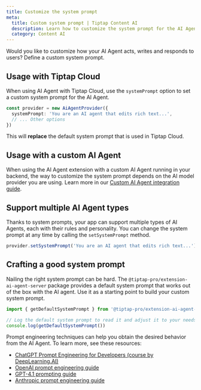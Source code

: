 ```yaml
---
title: Customize the system prompt
meta:
  title: Custom system prompt | Tiptap Content AI
  description: Learn how to customize the system prompt for the AI Agent when using it with Tiptap Cloud.
  category: Content AI
---
```


Would you like to customize how your AI Agent acts, writes and responds to users? Define a custom system prompt.

## Usage with Tiptap Cloud

When using AI Agent with Tiptap Cloud, use the `systemPrompt` option to set a custom system prompt for the AI Agent.

```ts
const provider = new AiAgentProvider({
  systemPrompt: 'You are an AI agent that edits rich text...',
  // ... Other options
})
```

This will **replace** the default system prompt that is used in Tiptap Cloud.

## Usage with a custom AI Agent

When using the AI Agent extension with a custom AI Agent running in your backend, the way to customize the system prompt depends on the AI model provider you are using. Learn more in our [Custom AI Agent integration guide](/content-ai/capabilities/agent/custom-llms).

## Support multiple AI Agent types

Thanks to system prompts, your app can support multiple types of AI Agents, each with their rules and personality. You can change the system prompt at any time by calling the `setSystemPrompt` method.

```ts
provider.setSystemPrompt('You are an AI agent that edits rich text...')
```

## Crafting a good system prompt

Nailing the right system prompt can be hard. The `@tiptap-pro/extension-ai-agent-server` package provides a default system prompt that works out of the box with the AI agent. Use it as a starting point to build your custom system prompt.

```ts
import { getDefaultSystemPrompt } from '@tiptap-pro/extension-ai-agent-server'

// Log the default system prompt to read it and adjust it to your needs.
console.log(getDefaultSystemPrompt())
```

Prompt engineering techniques can help you obtain the desired behavior from the AI Agent. To learn more, see these resources:

- [ChatGPT Prompt Engineering for Developers (course by DeepLearning.AI)](https://www.deeplearning.ai/short-courses/chatgpt-prompt-engineering-for-developers/)
- [OpenAI prompt engineering guide](https://platform.openai.com/docs/guides/text)
- [GPT-4.1 prompting guide](https://cookbook.openai.com/examples/gpt4-1_prompting_guide)
- [Anthropic prompt engineering guide](https://docs.anthropic.com/en/docs/build-with-claude/prompt-engineering/overview)
